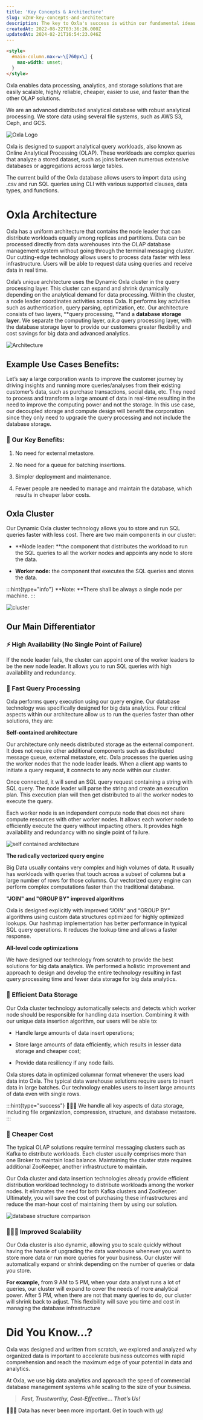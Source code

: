 ```yaml
---
title: 'Key Concepts & Architecture'
slug: vZnW-key-concepts-and-architecture
description: The key to Oxla's success is within our fundamental ideas and structures. Learn more about what makes Oxla tiers above any other OLAP solutions.
createdAt: 2022-08-22T03:36:26.000Z
updatedAt: 2024-02-21T16:54:23.046Z
---
```


```html
<style>
  #main-column.max-w-\[760px\] {
    max-width: unset;
  }
</style>
```

Oxla enables data processing, analytics, and storage solutions that are easily scalable, highly reliable, cheaper, easier to use, and faster than the other OLAP solutions.&#x20;

We are an advanced distributed analytical database with robust analytical processing. We store data using several file systems, such as AWS S3, Ceph, and GCS.&#x20;

![Oxla Logo](../../assets/Key%20Concepts%20&%20Architecture_oxlalogo.png)

Oxla is designed to support analytical query workloads, also known as Online Analytical Processing (OLAP). These workloads are complex queries that analyze a stored dataset, such as joins between numerous extensive databases or aggregations across large tables.

The current build of the Oxla database allows users to import data using .csv and run SQL queries using CLI with various supported clauses, data types, and functions.

# Oxla Architecture

Oxla has a uniform architecture that contains the node leader that can distribute workloads equally among replicas and partitions. Data can be processed directly from data warehouses into the OLAP database management system without going through the terminal messaging cluster. Our cutting-edge technology allows users to process data faster with less infrastructure. Users will be able to request data using queries and receive data in real time.&#x20;

Oxla’s unique architecture uses the Dynamic Oxla cluster in the query processing layer. This cluster can expand and shrink dynamically depending on the analytical demand for data processing. Within the cluster, a node leader coordinates activities across Oxla. It performs key activities such as authentication, query parsing, optimization, etc. Our architecture consists of two layers, **query processing, **and a **database storage layer**. We separate the computing layer, _a.k.a_ query processing layer, with the database storage layer to provide our customers greater flexibility and cost savings for big data and advanced analytics.

![Architecture](../../assets/Key%20Concepts%20&%20Architecture_architecture.png)

## Example Use Cases Benefits:

Let’s say a large corporation wants to improve the customer journey by driving insights and running more queries/analyses from their existing customer’s data, such as purchase transactions, social data, etc. They need to process and transform a large amount of data in real-time resulting in the need to improve the computing power and not the storage. In this use case, our decoupled storage and compute design will benefit the corporation since they only need to upgrade the query processing and not include the database storage. &#x20;

### 🔑 Our Key Benefits:

1.  No need for external metastore.

2.  No need for a queue for batching insertions.

3.  Simpler deployment and maintenance.

4.  Fewer people are needed to manage and maintain the database, which results in cheaper labor costs.

## Oxla Cluster

Our Dynamic Oxla cluster technology allows you to store and run SQL queries faster with less cost. There are two main components in our cluster:

- **Node leader: **the component that distributes the workload to run the SQL queries to all the worker nodes and appoints any node to store the data.

- **Worker node:** the component that executes the SQL queries and stores the data.

:::hint{type="info"}
**Note: **There shall be always a single node per machine.
:::

![cluster](../../assets/Key%20Concepts%20&%20Architecture_cluster.png)

## Our Main Differentiator

### ⚡️ High Availability (No Single Point of Failure)

If the node leader fails, the cluster can appoint one of the worker leaders to be the new node leader. It allows you to run SQL queries with high availability and redundancy.

### 💨 Fast Query Processing

Oxla performs query execution using our query engine. Our database technology was specifically designed for big data analytics. Four critical aspects within our architecture allow us to run the queries faster than other solutions, they are:

**Self-contained architecture**

Our architecture only needs distributed storage as the external component. It does not require other additional components such as distributed message queue, external metastore, etc. Oxla processes the queries using the worker nodes that the node leader leads. When a client app wants to initiate a query request, it connects to any node within our cluster.

Once connected, it will send an SQL query request containing a string with SQL query. The node leader will parse the string and create an execution plan. This execution plan will then get distributed to all the worker nodes to execute the query.&#x20;

Each worker node is an independent compute node that does not share compute resources with other worker nodes. It allows each worker node to efficiently execute the query without impacting others. It provides high availability and redundancy with no single point of failure.&#x20;

![self contained architecture](../../assets/Key%20Concepts%20&%20Architecture_self-contained-architecture.png)

**The radically vectorized query engine**

Big Data usually contains very complex and high volumes of data. It usually has workloads with queries that touch across a subset of columns but a large number of rows for those columns. Our vectorized query engine can perform complex computations faster than the traditional database.

**"JOIN" and "GROUP BY" improved algorithms**

Oxla is designed explicitly with improved “JOIN“ and “GROUP BY“ algorithms using custom data structures optimized for highly optimized lookups. Our hashmap implementation has better performance in typical SQL query operations. It reduces the lookup time and allows a faster response.

**All-level code optimizations**

We have designed our technology from scratch to provide the best solutions for big data analytics. We performed a holistic improvement and approach to design and develop the entire technology resulting in fast query processing time and fewer data storage for big data analytics.

### 🔋 Efficient Data Storage

Our Oxla cluster technology automatically selects and detects which worker node should be responsible for handling data insertion. Combining it with our unique data insertion algorithm, our users will be able to:

- Handle large amounts of data insert operations;

- Store large amounts of data efficiently, which results in lesser data storage and cheaper cost;

- Provide data resiliency if any node fails.

Oxla stores data in optimized columnar format whenever the users load data into Oxla. The typical data warehouse solutions require users to insert data in large batches. Our technology enables users to insert large amounts of data even with single rows.&#x20;

:::hint{type="success"}
👨🏻‍💻 We handle all key aspects of data storage, including file organization, compression, structure, and database metastore.&#x20;
:::

### 💸 Cheaper Cost

The typical OLAP solutions require terminal messaging clusters such as Kafka to distribute workloads. Each cluster usually comprises more than one Broker to maintain load balance. Maintaining the cluster state requires additional ZooKeeper, another infrastructure to maintain.&#x20;

Our Oxla cluster and data insertion technologies already provide efficient distribution workload technology to distribute workloads among the worker nodes. It eliminates the need for both Kafka clusters and ZooKeeper. Ultimately, you will save the cost of purchasing these infrastructures and reduce the man-hour cost of maintaining them by using our solution.

![database structure comparison](../../assets/Key%20Concepts%20&%20Architecture_database-structure-comparison.png)

### 👩🏻‍💻 Improved Scalability

Our Oxla cluster is also dynamic, allowing you to scale quickly without having the hassle of upgrading the data warehouse whenever you want to store more data or run more queries for your business. Our cluster will automatically expand or shrink depending on the number of queries or data you store.&#x20;

**For example,** from 9 AM to 5 PM, when your data analyst runs a lot of queries, our cluster will expand to cover the needs of more analytical power. After 5 PM, when there are not that many queries to do, our cluster will shrink back to adjust. This flexibility will save you time and cost in managing the database infrastructure

# **Did You Know…?**

Oxla was designed and written from scratch, we explored and analyzed why organized data is important to accelerate business outcomes with rapid comprehension and reach the maximum edge of your potential in data and analytics.&#x20;

At Oxla, we use big data analytics and approach the speed of commercial database management systems while scaling to the size of your business.

> **_Fast, Trustworthy, Cost-Effective… That’s Us!_**

🙋🏻‍♂️ Data has never been more important. Get in touch with [us](https://www.oxla.com/)!
